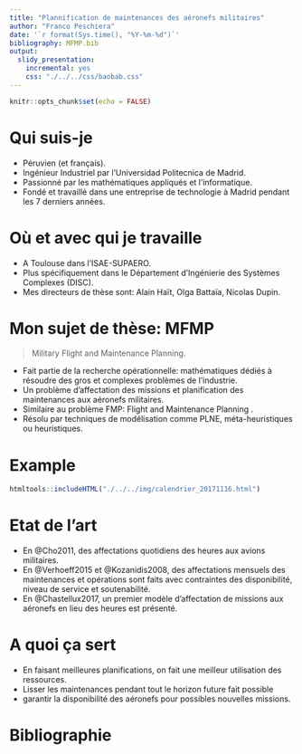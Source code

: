 ```yaml
---
title: "Plannification de maintenances des aéronefs militaires"
author: "Franco Peschiera"
date: '`r format(Sys.time(), "%Y-%m-%d")`'
bibliography: MFMP.bib
output: 
  slidy_presentation: 
    incremental: yes
    css: "./../../css/baobab.css"
---
```


```r
knitr::opts_chunk$set(echo = FALSE)
```

# Qui suis-je

* Péruvien (et français).
* Ingénieur Industriel par l'Universidad Politecnica de Madrid.
* Passionné par les mathématiques appliqués et l'informatique.
* Fondé et travaillé dans une entreprise de technologie à Madrid pendant les 7 derniers années.

# Où et avec qui je travaille

* A Toulouse dans l'ISAE-SUPAERO.
* Plus spécifiquement dans le Département d'Ingénierie des Systèmes Complexes (DISC).
* Mes directeurs de thèse sont: Alain Haït, Olga Battaïa, Nicolas Dupin.

# Mon sujet de thèse: MFMP

> Military Flight and Maintenance Planning.

* Fait partie de la recherche opérationnelle: mathématiques dédiés à résoudre des gros et complexes problèmes de l'industrie.
* Un problème d'affectation des missions et planification des maintenances aux aéronefs militaires.
* Similaire au problème FMP: Flight and Maintenance Planning .
* Résolu par techniques de modélisation comme PLNE, méta-heuristiques ou heuristiques.

# Example

```r
htmltools::includeHTML("./../../img/calendrier_20171116.html")
```

# Etat de l'art

* En @Cho2011, des affectations quotidiens des heures aux avions militaires.
* En @Verhoeff2015 et @Kozanidis2008, des affectations mensuels des maintenances et opérations sont faits avec contraintes des disponibilité, niveau de service et soutenabilité.
* En @Chastellux2017, un premier modèle d'affectation de missions aux aéronefs en lieu des heures est présenté.

# A quoi ça sert

* En faisant meilleures planifications, on fait une meilleur utilisation des ressources.
* Lisser les maintenances pendant tout le horizon future fait possible 
* garantir la disponibilité des aéronefs pour possibles nouvelles missions.

# Bibliographie

